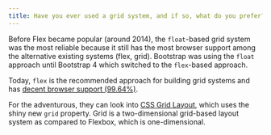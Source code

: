 ```yaml
---
title: Have you ever used a grid system, and if so, what do you prefer?
---
```


Before Flex became popular (around 2014), the `float`-based grid system was the most reliable because it still has the most browser support among the alternative existing systems (flex, grid). Bootstrap was using the `float` approach until Bootstrap 4 which switched to the `flex`-based approach.

Today, `flex` is the recommended approach for building grid systems and has [decent browser support (99.64%)](https://caniuse.com/#search=flex).

For the adventurous, they can look into [CSS Grid Layout](https://css-tricks.com/snippets/css/complete-guide-grid/), which uses the shiny new `grid` property. Grid is a two-dimensional grid-based layout system as compared to Flexbox, which is one-dimensional.
